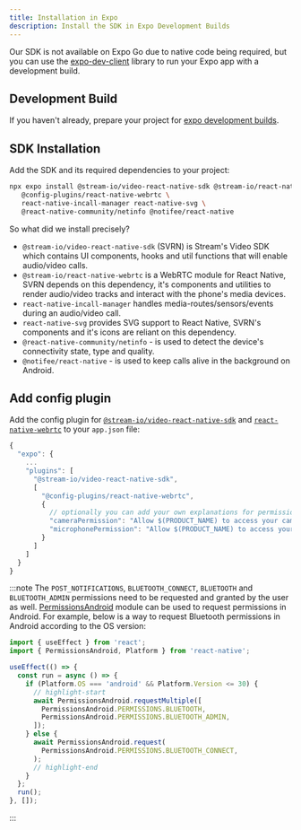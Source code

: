 ```yaml
---
title: Installation in Expo
description: Install the SDK in Expo Development Builds
---
```


Our SDK is not available on Expo Go due to native code being required, but you can use the [expo-dev-client](https://docs.expo.dev/development/create-development-builds/) library to run your Expo app with a development build.

## Development Build

If you haven't already, prepare your project for [expo development builds](https://docs.expo.dev/develop/development-builds/installation/).

## SDK Installation

Add the SDK and its required dependencies to your project:

```bash title=Terminal
npx expo install @stream-io/video-react-native-sdk @stream-io/react-native-webrtc \
   @config-plugins/react-native-webrtc \
   react-native-incall-manager react-native-svg \
   @react-native-community/netinfo @notifee/react-native
```

So what did we install precisely?

- `@stream-io/video-react-native-sdk` (SVRN) is Stream's Video SDK which contains UI components, hooks and util functions that will enable audio/video calls.
- `@stream-io/react-native-webrtc` is a WebRTC module for React Native, SVRN depends on this dependency, it's components and utilities to render audio/video tracks and interact with the phone's media devices.
- `react-native-incall-manager` handles media-routes/sensors/events during an audio/video call.
- `react-native-svg` provides SVG support to React Native, SVRN's components and it's icons are reliant on this dependency.
- `@react-native-community/netinfo` - is used to detect the device's connectivity state, type and quality.
- `@notifee/react-native` - is used to keep calls alive in the background on Android.

## Add config plugin

Add the config plugin for [`@stream-io/video-react-native-sdk`](https://github.com/GetStream/stream-video-js/tree/main/packages/react-native-sdk/expo-config-plugin/README.md) and [`react-native-webrtc`](https://www.npmjs.com/package/@config-plugins/react-native-webrtc) to your `app.json` file:

```js title=app.json {5-13}
{
  "expo": {
    ...
    "plugins": [
      "@stream-io/video-react-native-sdk",
      [
        "@config-plugins/react-native-webrtc",
        {
          // optionally you can add your own explanations for permissions on iOS
          "cameraPermission": "Allow $(PRODUCT_NAME) to access your camera",
          "microphonePermission": "Allow $(PRODUCT_NAME) to access your microphone"
        }
      ]
    ]
  }
}
```

:::note
The `POST_NOTIFICATIONS`, `BLUETOOTH_CONNECT`, `BLUETOOTH` and `BLUETOOTH_ADMIN` permissions need to be requested and granted by the user as well. [PermissionsAndroid](https://reactnative.dev/docs/permissionsandroid) module can be used to request permissions in Android. For example, below is a way to request Bluetooth permissions in Android according to the OS version:

```js
import { useEffect } from 'react';
import { PermissionsAndroid, Platform } from 'react-native';

useEffect(() => {
  const run = async () => {
    if (Platform.OS === 'android' && Platform.Version <= 30) {
      // highlight-start
      await PermissionsAndroid.requestMultiple([
        PermissionsAndroid.PERMISSIONS.BLUETOOTH,
        PermissionsAndroid.PERMISSIONS.BLUETOOTH_ADMIN,
      ]);
    } else {
      await PermissionsAndroid.request(
        PermissionsAndroid.PERMISSIONS.BLUETOOTH_CONNECT,
      );
      // highlight-end
    }
  };
  run();
}, []);
```

:::
